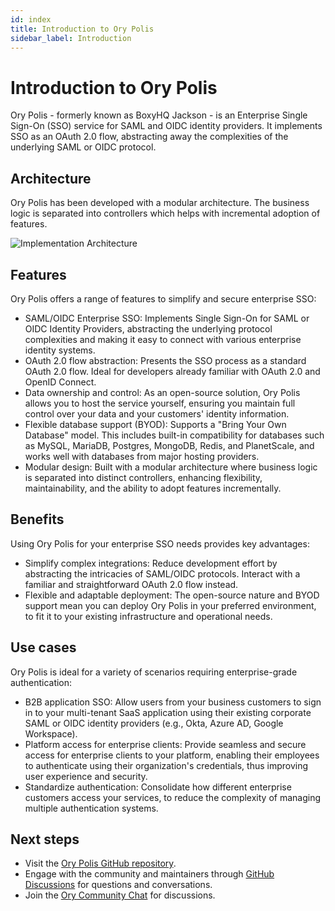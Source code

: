 ```yaml
---
id: index
title: Introduction to Ory Polis
sidebar_label: Introduction
---
```


# Introduction to Ory Polis

Ory Polis - formerly known as BoxyHQ Jackson - is an Enterprise Single Sign-On (SSO) service for SAML and OIDC identity providers.
It implements SSO as an OAuth 2.0 flow, abstracting away the complexities of the underlying SAML or OIDC protocol.

## Architecture

Ory Polis has been developed with a modular architecture. The business logic is separated into controllers which helps with
incremental adoption of features.

![Implementation Architecture](_assets/polis-architecture.png)

## Features

Ory Polis offers a range of features to simplify and secure enterprise SSO:

- SAML/OIDC Enterprise SSO: Implements Single Sign-On for SAML or OIDC Identity Providers, abstracting the underlying protocol
  complexities and making it easy to connect with various enterprise identity systems.
- OAuth 2.0 flow abstraction: Presents the SSO process as a standard OAuth 2.0 flow. Ideal for developers already familiar with
  OAuth 2.0 and OpenID Connect.
- Data ownership and control: As an open-source solution, Ory Polis allows you to host the service yourself, ensuring you maintain
  full control over your data and your customers' identity information.
- Flexible database support (BYOD): Supports a "Bring Your Own Database" model. This includes built-in compatibility for databases
  such as MySQL, MariaDB, Postgres, MongoDB, Redis, and PlanetScale, and works well with databases from major hosting providers.
- Modular design: Built with a modular architecture where business logic is separated into distinct controllers, enhancing
  flexibility, maintainability, and the ability to adopt features incrementally.

## Benefits

Using Ory Polis for your enterprise SSO needs provides key advantages:

- Simplify complex integrations: Reduce development effort by abstracting the intricacies of SAML/OIDC protocols. Interact with a
  familiar and straightforward OAuth 2.0 flow instead.
- Flexible and adaptable deployment: The open-source nature and BYOD support mean you can deploy Ory Polis in your preferred
  environment, to fit it to your existing infrastructure and operational needs.

## Use cases

Ory Polis is ideal for a variety of scenarios requiring enterprise-grade authentication:

- B2B application SSO: Allow users from your business customers to sign in to your multi-tenant SaaS application using their
  existing corporate SAML or OIDC identity providers (e.g., Okta, Azure AD, Google Workspace).
- Platform access for enterprise clients: Provide seamless and secure access for enterprise clients to your platform, enabling
  their employees to authenticate using their organization's credentials, thus improving user experience and security.
- Standardize authentication: Consolidate how different enterprise customers access your services, to reduce the complexity of
  managing multiple authentication systems.

## Next steps

- Visit the [Ory Polis GitHub repository](https://github.com/ory/polis).
- Engage with the community and maintainers through [GitHub Discussions](https://github.com/ory/polis/discussions) for questions
  and conversations.
- Join the [Ory Community Chat](https://slack.ory.com/) for discussions.
